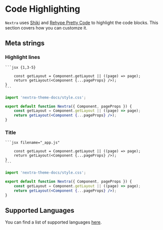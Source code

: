 # Code Highlighting

`Nextra` uses [Shiki](https://shiki.matsu.io) and
[Rehype Pretty Code](https://github.com/FormidableLabs/prism-react-renderer) to
highlight the code blocks. This section covers how you can customze it.

## Meta strings

### Highlight lines

````mdx
```jsx {1,3-5}

    const getLayout = Component.getLayout || ((page) => page);
    return getLayout(<Component {...pageProps} />);
}
```
````

```jsx {1,4-5}
import 'nextra-theme-docs/style.css';

export default function Nextra({ Component, pageProps }) {
    const getLayout = Component.getLayout || ((page) => page);
    return getLayout(<Component {...pageProps} />);
}
```

### Title

````mdx
```jsx filename="_app.js"

    const getLayout = Component.getLayout || ((page) => page);
    return getLayout(<Component {...pageProps} />);
}
```
````

```jsx filename="_app.js"
import 'nextra-theme-docs/style.css';

export default function Nextra({ Component, pageProps }) {
    const getLayout = Component.getLayout || ((page) => page);
    return getLayout(<Component {...pageProps} />);
}
```

## Supported Languages

You can find a list of supported languages
[here](https://github.com/shikijs/shiki/blob/main/docs/languages.md).
